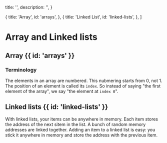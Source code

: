 
  title: '',
  description: '',
}

  { title: 'Array', id: 'arrays', },
  { title: 'Linked List', id: 'linked-lists', },
]

<HeroPattern />

# Array and Linked lists

## Array {{ id: 'arrays' }}

### Terminology

The elements in an array are numbered. This nubmering starts from 0, not 1.
The position of an element is called its `index`. So instead of saying "the first element of the array", we say "the element at `index 0`".

## Linked lists {{ id: 'linked-lists' }}

With linked lists, your items can be anywhere in memory. Each item stores the address of the next sitem in the list. A bunch of random memory addresses are linked together. Adding an item to a linked list is easy: you stick it anywhere in memory and store the address with the previous item.
